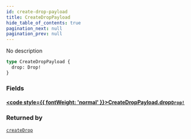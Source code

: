 ```yaml
---
id: create-drop-payload
title: CreateDropPayload
hide_table_of_contents: true
pagination_next: null
pagination_prev: null
---
```








No description

```graphql
type CreateDropPayload {
  drop: Drop!
}
```


### Fields

#### [<code style={{ fontWeight: 'normal' }}>CreateDropPayload.<b>drop</b></code>](#)<Bullet />[`Drop!`](/api/objects/drop) <Badge class="secondary" text="non-null"/> <Badge class="secondary" text="object"/>
> 
> 



### Returned by

[`createDrop`](/api/mutations/create-drop)  <Badge class="secondary" text="mutation"/>



